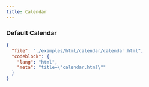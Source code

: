```yaml
---
title: Calendar
---
```


### Default Calendar

<TWComponentPreview src="/calendar/calendar" />

```json doc-gen:file
{
  "file": "./examples/html/calendar/calendar.html",
  "codeblock": {
    "lang": "html",
    "meta": "title=\"calendar.html\""
  }
}
```
